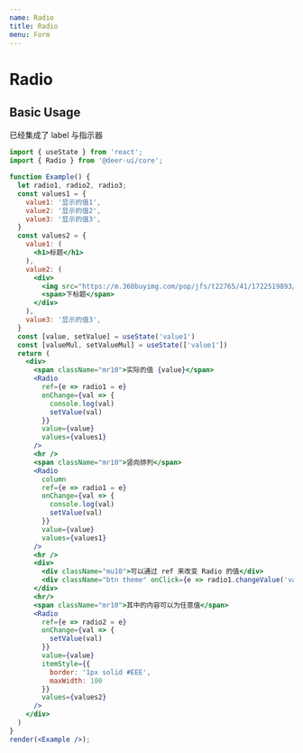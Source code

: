 ```yaml
---
name: Radio
title: Radio
menu: Form
---
```


# Radio

## Basic Usage

已经集成了 label 与指示器

```jsx live noInline
import { useState } from 'react';
import { Radio } from '@deer-ui/core';

function Example() {
  let radio1, radio2, radio3;
  const values1 = {
    value1: '显示的值1',
    value2: '显示的值2',
    value3: '显示的值3',
  }
  const values2 = {
    value1: (
      <h1>标题</h1>
    ),
    value2: (
      <div>
        <img src="https://m.360buyimg.com/pop/jfs/t22765/41/1722519893/139051/da2d7354/5b6948b5Nb66bd80d.png"/>
        <span>下标题</span>
      </div>
    ),
    value3: '显示的值3',
  }
  const [value, setValue] = useState('value1')
  const [valueMul, setValueMul] = useState(['value1'])
  return (
    <div>
      <span className="mr10">实际的值 {value}</span>
      <Radio
        ref={e => radio1 = e}
        onChange={val => {
          console.log(val)
          setValue(val)
        }}
        value={value}
        values={values1}
      />
      <hr />
      <span className="mr10">竖向排列</span>
      <Radio
        column
        ref={e => radio1 = e}
        onChange={val => {
          console.log(val)
          setValue(val)
        }}
        value={value}
        values={values1}
      />
      <hr />
      <div>
        <div className="mu10">可以通过 ref 来改变 Radio 的值</div>
        <div className="btn theme" onClick={e => radio1.changeValue('value3')}>点击改变为 value3</div>
      </div>
      <hr/>
      <span className="mr10">其中的内容可以为任意值</span>
      <Radio
        ref={e => radio2 = e}
        onChange={val => {
          setValue(val)
        }}
        value={value}
        itemStyle={{
          border: '1px solid #EEE',
          maxWidth: 100
        }}
        values={values2}
      />
    </div>
  )
}
render(<Example />);
```
